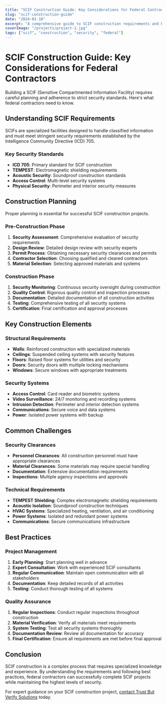 ```yaml
---
title: "SCIF Construction Guide: Key Considerations for Federal Contractors"
slug: "scif-construction-guide"
date: "2024-01-10"
excerpt: "A comprehensive guide to SCIF construction requirements and best practices for federal contractors."
coverImage: "/projects/project-2.jpg"
tags: ["scif", "construction", "security", "federal"]
---
```


# SCIF Construction Guide: Key Considerations for Federal Contractors

Building a SCIF (Sensitive Compartmented Information Facility) requires careful planning and adherence to strict security standards. Here's what federal contractors need to know.

## Understanding SCIF Requirements

SCIFs are specialized facilities designed to handle classified information and must meet stringent security requirements established by the Intelligence Community Directive (ICD) 705.

### Key Security Standards

- **ICD 705**: Primary standard for SCIF construction
- **TEMPEST**: Electromagnetic shielding requirements
- **Acoustic Security**: Soundproof construction standards
- **Access Control**: Multi-level security systems
- **Physical Security**: Perimeter and interior security measures

## Construction Planning

Proper planning is essential for successful SCIF construction projects.

### Pre-Construction Phase

1. **Security Assessment**: Comprehensive evaluation of security requirements
2. **Design Review**: Detailed design review with security experts
3. **Permit Process**: Obtaining necessary security clearances and permits
4. **Contractor Selection**: Choosing qualified and cleared contractors
5. **Material Selection**: Selecting approved materials and systems

### Construction Phase

1. **Security Monitoring**: Continuous security oversight during construction
2. **Quality Control**: Rigorous quality control and inspection processes
3. **Documentation**: Detailed documentation of all construction activities
4. **Testing**: Comprehensive testing of all security systems
5. **Certification**: Final certification and approval processes

## Key Construction Elements

### Structural Requirements

- **Walls**: Reinforced construction with specialized materials
- **Ceilings**: Suspended ceiling systems with security features
- **Floors**: Raised floor systems for utilities and security
- **Doors**: Security doors with multiple locking mechanisms
- **Windows**: Secure windows with appropriate treatments

### Security Systems

- **Access Control**: Card reader and biometric systems
- **Video Surveillance**: 24/7 monitoring and recording systems
- **Intrusion Detection**: Perimeter and interior detection systems
- **Communications**: Secure voice and data systems
- **Power**: Isolated power systems with backup

## Common Challenges

### Security Clearances

- **Personnel Clearances**: All construction personnel must have appropriate clearances
- **Material Clearances**: Some materials may require special handling
- **Documentation**: Extensive documentation requirements
- **Inspections**: Multiple agency inspections and approvals

### Technical Requirements

- **TEMPEST Shielding**: Complex electromagnetic shielding requirements
- **Acoustic Isolation**: Soundproof construction techniques
- **HVAC Systems**: Specialized heating, ventilation, and air conditioning
- **Power Systems**: Isolated and redundant power systems
- **Communications**: Secure communications infrastructure

## Best Practices

### Project Management

1. **Early Planning**: Start planning well in advance
2. **Expert Consultation**: Work with experienced SCIF consultants
3. **Regular Communication**: Maintain open communication with all stakeholders
4. **Documentation**: Keep detailed records of all activities
5. **Testing**: Conduct thorough testing of all systems

### Quality Assurance

1. **Regular Inspections**: Conduct regular inspections throughout construction
2. **Material Verification**: Verify all materials meet requirements
3. **System Testing**: Test all security systems thoroughly
4. **Documentation Review**: Review all documentation for accuracy
5. **Final Certification**: Ensure all requirements are met before final approval

## Conclusion

SCIF construction is a complex process that requires specialized knowledge and experience. By understanding the requirements and following best practices, federal contractors can successfully complete SCIF projects while maintaining the highest levels of security.

For expert guidance on your SCIF construction project, [contact Trust But Verify Solutions](/contact) today.
